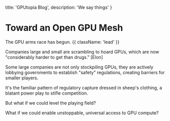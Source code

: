 
  title: 'GPUtopia Blog',
  description: 'We say things'
}

# Toward an Open GPU Mesh

The GPU arms race has begun. {{ className: 'lead' }}

Companies large and small are scrambling to hoard GPUs, which are now "considerably harder to get than drugs." [Elon]

Some large companies are not only stockpiling GPUs, they are actively lobbying governments to establish "safety" regulations, creating barriers for smaller players.

It's the familiar pattern of regulatory capture dressed in sheep's clothing, a blatant power play to stifle competition.

But what if we could level the playing field?

What if we could enable unstoppable, universal access to GPU compute?
